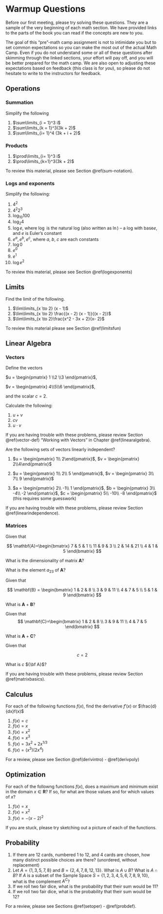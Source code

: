 # Warmup Questions {.unnumbered}

Before our first meeting, please try solving these questions. They are a sample of the very beginning of each math section. We have provided links to the parts of the book you can read if the concepts are new to you.

The goal of this "pre"-math camp assignment is not to intimidate you but to set common expectations so you can make the most out of the actual Math Camp. Even if you do not understand some or all of these questions after skimming through the linked sections, your effort will pay off, and you will be better prepared for the math camp. We are also open to adjusting these expectations based on feedback (this class is for *you*), so please do not hesitate to write to the instructors for feedback.

## Operations {.unnumbered}

### Summation {.unnumbered}

Simplify the following

1. $\sum\limits_{i = 1}^3 i$
2. $\sum\limits_{k = 1}^3(3k + 2)$
3. $\sum\limits_{i= 1}^4 (3k + i + 2)$

### Products {.unnumbered}

1. $\prod\limits_{i= 1}^3 i$
2. $\prod\limits_{k=1}^3(3k + 2)$

To review this material, please see Section \@ref(sum-notation).

### Logs and exponents {.unnumbered}

Simplify the following:

1. $4^2$
2. $4^2 2^3$
3. $\log_{10}100$
4. $\log_{2}4$
5. $\log e$, where $\log$ is the natural log (also written as $\ln$) -- a log with base$e$, and $e$ is Euler's constant
6. $e^a, e^b, e^c$, where $a$, $b$, $c$ are each constants
7. $\log 0$
8. $e^0$
9. $e^1$ 
10. $\log e^2$

To review this material, please see Section \@ref(logexponents)

## Limits {.unnumbered}

Find the limit of the following.

1. $\lim\limits_{x \to 2} (x - 1)$ 
2. $\lim\limits_{x \to 2} \frac{(x - 2) (x - 1)}{(x - 2)}$ 
3. $\lim\limits_{x \to 2}\frac{x^2 - 3x + 2}{x- 2}$

To review this material please see Section \@ref(limitsfun)

## Linear Algebra {.unnumbered}

### Vectors {.unnumbered}

Define the vectors 

$u = \begin{pmatrix} 1 \\2 \\3 \end{pmatrix}$, 

$v = \begin{pmatrix} 4\\5\\6 \end{pmatrix}$, 

and the scalar $c = 2$. 

Calculate the following:

1. $u + v$ 
2. $cv$ 
3. $u \cdot v$

If you are having trouble with these problems, please review Section \@ref(vector-def) "Working with Vectors" in Chapter \@ref(linearalgebra).

Are the following sets of vectors linearly independent?

1.  $u = \begin{pmatrix} 1\\ 2\end{pmatrix}$, $v = \begin{pmatrix} 2\\4\end{pmatrix}$

2.  $u = \begin{pmatrix} 1\\ 2\\ 5 \end{pmatrix}$, $v = \begin{pmatrix} 3\\ 7\\ 9 \end{pmatrix}$

3.  $a = \begin{pmatrix} 2\\ -1\\ 1 \end{pmatrix}$, $b = \begin{pmatrix} 3\\ -4\\ -2 \end{pmatrix}$, $c = \begin{pmatrix} 5\\ -10\\ -8 \end{pmatrix}$ (this requires some guesswork)

If you are having trouble with these problems, please review Section \@ref(linearindependence).

### Matrices {.unnumbered}

Given that

$$
\mathbf{A}=\begin{bmatrix}
            7 & 5 & 1 \\
            11 & 9 & 3 \\ 
            2 & 14 & 21 \\ 
            4 & 1 & 5
        \end{bmatrix}
$$

What is the dimensionality of matrix $\mathbf{A}$?

What is the element $a_{23}$ of $\mathbf{A}$?

Given that 

$$
\mathbf{B}
=
\begin{bmatrix}
    1 & 2 & 8 \\
    3 & 9 & 11 \\ 
    4 & 7 & 5 \\ 
    5 & 1 & 9
\end{bmatrix}
$$

What is $\mathbf{A}$ + $\mathbf{B}$?

Given that
$$
\mathbf{C}=\begin{bmatrix}
            1 & 2 & 8 \\
            3 & 9 & 11 \\ 
            4 & 7 & 5 
        \end{bmatrix}
$$

What is $\mathbf{A}$ + $\mathbf{C}$?

Given that

$$
c = 2
$$

What is $c$ ${\bf A}$?

If you are having trouble with these problems, please review Section \@ref(matrixbasics).

## Calculus {.unnumbered}

For each of the following functions $f(x)$, find the derivative $f'(x)$ or $\frac{d}{dx}f(x)$

1. $f(x)=c$ 
2. $f(x)=x$ 
3. $f(x)=x^2$ 
4. $f(x)=x^3$ 
5. $f(x)=3x^2+2x^{1/3}$ 
6. $f(x)=(x^3)(2x^4)$

For a review, please see Section \@ref(derivintro) - \@ref(derivpoly)

## Optimization {.unnumbered}

For each of the followng functions $f(x)$, does a maximum and minimum exist in the domain $x \in \mathbf{R}$? If so, for what are those values and for which values of $x$?

1. $f(x) = x$ 
2. $f(x) = x^2$ 
3. $f(x) = -(x - 2)^2$

If you are stuck, please try sketching out a picture of each of the functions.

## Probability {.unnumbered}

1. If there are 12 cards, numbered 1 to 12, and 4 cards are chosen, how many distinct possible choices are there? (unordered, without replacement)
2. Let $A = \{1,3,5,7,8\}$ and $B = \{2,4,7,8,12,13\}$. What is $A \cup B$? What is $A \cap B$? If $A$ is a subset of the Sample Space $S = \{1,2,3,4,5,6,7,8,9,10\}$, what is the complement $A^C$?
3. If we roll two fair dice, what is the probability that their sum would be 11?
4. If we roll two fair dice, what is the probability that their sum would be 12?

For a review, please see Sections \@ref(setoper) - \@ref(probdef).
